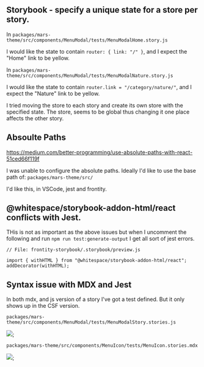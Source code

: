 
<Meta title="Tasks|List" />

## Storybook - specify a unique state for a store per story.

In `packages/mars-theme/src/components/MenuModal/tests/MenuModalHome.story.js`

I would like the state to contain `router: { link: "/" }`, and I expect the "Home" link to be yellow.

In `packages/mars-theme/src/components/MenuModal/tests/MenuModalNature.story.js`

I would like the state to contain `router.link = "/category/nature/"`, and I expect the "Nature" link to be yellow.

I tried moving the store to each story and create its own store with the specified state. The store,
seems to be global thus changing it one place affects the other story.

## Absoulte Paths

https://medium.com/better-programming/use-absolute-paths-with-react-51ced66f119f

I was unable to configure the absolute paths. Ideally I'd like to use the base path of: `packages/mars-theme/src/`

I'd like this, in VSCode, jest and frontity.

## @whitespace/storybook-addon-html/react conflicts with Jest.

THis is not as important as the above issues but when I uncomment the following and run `npm run test:generate-output` I get all sort of jest errors.

```
// File: frontity-storybook/.storybook/preview.js

import { withHTML } from "@whitespace/storybook-addon-html/react";
addDecorator(withHTML);
```

## Syntax issue with MDX and Jest

In both mdx, and js version of a story I've got a test defined. But it only shows up in the CSF version.

`packages/mars-theme/src/components/MenuModal/tests/MenuModalStory.stories.js`

<img src={testFoundImage} />;

`packages/mars-theme/src/components/MenuIcon/tests/MenuIcon.stories.mdx`

<img src={noTestFoundImage} />;
